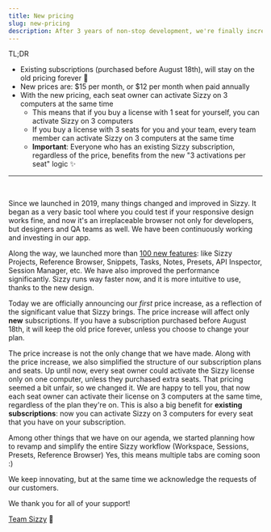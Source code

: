 ```yaml
---
title: New pricing
slug: new-pricing
description: After 3 years of non-stop development, we're finally increasing the prices (for new customers only)
---
```


TL;DR
- Existing subscriptions (purchased before August 18th), will stay on the old pricing forever 🥳
- New prices are: $15 per month, or $12 per month when paid annually
- With the new pricing, each seat owner can activate Sizzy on 3 computers at the same time
    - This means that if you buy a license with 1 seat for yourself, you can activate Sizzy on 3 computers
    - If you buy a license with 3 seats for you and your team, every team member can activate Sizzy on 3 computers at the same time
    - <b>Important</b>: Everyone who has an existing Sizzy subscription, regardless of the price, benefits from the new "3 activations per seat" logic ✨

---

<br/>

Since we launched in 2019, many things changed and improved in Sizzy.
It began as a very basic tool where you could test if your responsive design works fine, and now it's an irreplaceable browser not only for developers,
but designers and QA teams as well. We have been continuously working and investing in our app.

Along the way, we launched more than [100 new features](/features): like Sizzy Projects, Reference Browser, Snippets, Tasks, Notes, Presets, API Inspector, Session Manager, etc. We have also improved the performance significantly. Sizzy runs way faster now, and it is more intuitive to use, thanks to the new design.

Today we are officially announcing our *first* price increase, as a reflection of the significant value that Sizzy brings.
The price increase will affect only **new** subscriptions. If you have a subscription purchased before August 18th, it will keep the old price forever, unless you choose to change your plan.

The price increase is not the only change that we have made. Along with the price increase, we also simplified the structure of our subscription plans and seats.
Up until now, every seat owner could activate the Sizzy license only on one computer, unless they purchased extra seats. That pricing seemed a bit unfair, so we changed it. We are happy to tell you, that now each seat owner can activate their license on 3 computers at the same time, regardless of the plan they're on.
This is also a big benefit for <b>existing subscriptions</b>: now you can activate Sizzy on 3 computers for every seat that you have on your subscription.

Among other things that we have on our agenda, we started planning how to revamp and simplify the entire Sizzy workflow (Workspace, Sessions, Presets, Reference Browser)
Yes, this means multiple tabs are coming soon :)

We keep innovating, but at the same time we acknowledge the requests of our customers.

We thank you for all of your support!

[Team Sizzy](/about) 💖
